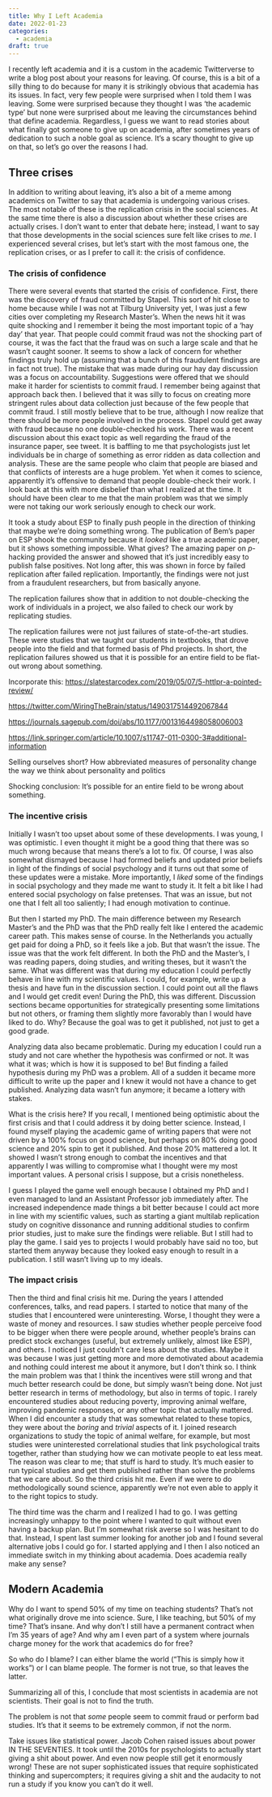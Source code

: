 ```yaml
---
title: Why I Left Academia
date: 2022-01-23
categories:
  - academia
draft: true
---
```


I recently left academia and it is a custom in the academic Twitterverse to write a blog post about your reasons for leaving. Of course, this is a bit of a silly thing to do because for many it is strikingly obvious that academia has its issues. In fact, very few people were surprised when I told them I was leaving. Some were surprised because they thought I was 'the academic type' but none were surprised about me leaving the circumstances behind that define academia. Regardless, I guess we want to read stories about what finally got someone to give up on academia, after sometimes years of dedication to such a noble goal as science. It's a scary thought to give up on that, so let's go over the reasons I had.

## Three crises

In addition to writing about leaving, it's also a bit of a meme among academics on Twitter to say that academia is undergoing various crises. The most notable of these is the replication crisis in the social sciences. At the same time there is also a discussion about whether these crises are actually crises. I don't want to enter that debate here; instead, I want to say that those developments in the social sciences sure felt like crises to *me*. I experienced several crises, but let's start with the most famous one, the replication crises, or as I prefer to call it: the crisis of confidence.

### The crisis of confidence

There were several events that started the crisis of confidence. First, there was the discovery of fraud committed by Stapel. This sort of hit close to home because while I was not at Tilburg University yet, I was just a few cities over completing my Research Master's. When the news hit it was quite shocking and I remember it being the most important topic of a 'hay day' that year. That people could commit fraud was not the shocking part of course, it was the fact that the fraud was on such a large scale and that he wasn't caught sooner. It seems to show a lack of concern for whether findings truly hold up (assuming that a bunch of this fraudulent findings are in fact not true). The mistake that was made during our hay day discussion was a focus on accountability. Suggestions were offered that we should make it harder for scientists to commit fraud. I remember being against that approach back then. I believed that it was silly to focus on creating more stringent rules about data collection just because of the few people that commit fraud. I still mostly believe that to be true, although I now realize that there should be more people involved in the process. Stapel could get away with fraud because no one double-checked his work. There was a recent discussion about this exact topic as well regarding the fraud of the insurance paper, see tweet. It is baffling to me that psychologists just let individuals be in charge of something as error ridden as data collection and analysis. These are the same people who claim that people are biased and that conflicts of interests are a huge problem. Yet when it comes to science, apparently it's offensive to demand that people double-check their work. I look back at this with more disbelief than what I realized at the time. It should have been clear to me that the main problem was that we simply were not taking our work seriously enough to check our work.

It took a study about ESP to finally push people in the direction of thinking that maybe we're doing something wrong. The publication of Bem's paper on ESP shook the community because it *looked* like a true academic paper, but it shows something impossible. What gives? The amazing paper on *p*-hacking provided the answer and showed that it's just incredibly easy to publish false positives. Not long after, this was shown in force by failed replication after failed replication. Importantly, the findings were not just from a fraudulent researchers, but from basically anyone.

The replication failures show that in addition to not double-checking the work of individuals in a project, we also failed to check our work by replicating studies.

The replication failures were not just failures of state-of-the-art studies. These were studies that we taught our students in textbooks, that drove people into the field and that formed basis of Phd projects. In short, the replication failures showed us that it is possible for an entire field to be flat-out wrong about something.

Incorporate this: <https://slatestarcodex.com/2019/05/07/5-httlpr-a-pointed-review/>

<https://twitter.com/WiringTheBrain/status/1490317514492067844>

<https://journals.sagepub.com/doi/abs/10.1177/0013164498058006003>

<https://link.springer.com/article/10.1007/s11747-011-0300-3#additional-information>

Selling ourselves short? How abbreviated measures of personality change the way we think about personality and politics

Shocking conclusion: It's possible for an entire field to be wrong about something.

### The incentive crisis

Initially I wasn't too upset about some of these developments. I was young, I was optimistic. I even thought it might be a good thing that there was so much wrong because that means there's a lot to fix. Of course, I was also somewhat dismayed because I had formed beliefs and updated prior beliefs in light of the findings of social psychology and it turns out that some of these updates were a mistake. More importantly, I *liked* some of the findings in social psychology and they made me want to study it. It felt a bit like I had entered social psychology on false pretenses. That was an issue, but not one that I felt all too saliently; I had enough motivation to continue.

But then I started my PhD. The main difference between my Research Master's and the PhD was that the PhD really felt like I entered the academic career path. This makes sense of course. In the Netherlands you actually get paid for doing a PhD, so it feels like a job. But that wasn't the issue. The issue was that the work felt different. In both the PhD and the Master's, I was reading papers, doing studies, and writing theses, but it wasn't the same. What was different was that during my education I could perfectly behave in line with my scientific values. I could, for example, write up a thesis and have fun in the discussion section. I could point out all the flaws and I would get credit even! During the PhD, this was different. Discussion sections became opportunities for strategically presenting some limitations but not others, or framing them slightly more favorably than I would have liked to do. Why? Because the goal was to get it published, not just to get a good grade.

Analyzing data also became problematic. During my education I could run a study and not care whether the hypothesis was confirmed or not. It was what it was; which is how it is supposed to be! But finding a failed hypothesis during my PhD was a problem. All of a sudden it became more difficult to write up the paper and I knew it would not have a chance to get published. Analyzing data wasn't fun anymore; it became a lottery with stakes.

What is the crisis here? If you recall, I mentioned being optimistic about the first crisis and that I could address it by doing better science. Instead, I found myself playing the academic game of writing papers that were not driven by a 100% focus on good science, but perhaps on 80% doing good science and 20% spin to get it published. And those 20% mattered a lot. It showed I wasn't strong enough to combat the incentives and that apparently I was willing to compromise what I thought were my most important values. A personal crisis I suppose, but a crisis nonetheless.

I guess I played the game well enough because I obtained my PhD and I even managed to land an Assistant Professor job immediately after. The increased independence made things a bit better because I could act more in line with my scientific values, such as starting a giant multilab replication study on cognitive dissonance and running additional studies to confirm prior studies, just to make sure the findings were reliable. But I still had to play the game. I said yes to projects I would probably have said no too, but started them anyway because they looked easy enough to result in a publication. I still wasn't living up to my ideals.

### The impact crisis

Then the third and final crisis hit me. During the years I attended conferences, talks, and read papers. I started to notice that many of the studies that I encountered were uninteresting. Worse, I thought they were a waste of money and resources. I saw studies whether people perceive food to be bigger when there were people around, whether people's brains can predict stock exchanges (useful, but extremely unlikely, almost like ESP), and others. I noticed I just couldn't care less about the studies. Maybe it was because I was just getting more and more demotivated about academia and nothing could interest me about it anymore, but I don't think so. I think the main problem was that I think the incentives were still wrong and that much better research could be done, but simply wasn't being done. Not just better research in terms of methodology, but also in terms of topic. I rarely encountered studies about reducing poverty, improving animal welfare, improving pandemic responses, or any other topic that actually mattered. When I did encounter a study that was somewhat related to these topics, they were about the *boring* and *trivial* aspects of it. I joined research organizations to study the topic of animal welfare, for example, but most studies were uninterested correlational studies that link psychological traits together, rather than studying how we can motivate people to eat less meat. The reason was clear to me; that stuff is hard to study. It's much easier to run typical studies and get them published rather than solve the problems that we care about. So the third crisis hit me. Even if we were to do methodologically sound science, apparently we're not even able to apply it to the right topics to study.

The third time was the charm and I realized I had to go. I was getting increasingly unhappy to the point where I wanted to quit without even having a backup plan. But I'm somewhat risk averse so I was hesitant to do that. Instead, I spent last summer looking for another job and I found several alternative jobs I could go for. I started applying and I then I also noticed an immediate switch in my thinking about academia. Does academia really make any sense?

## Modern Academia

Why do I want to spend 50% of my time on teaching students? That's not what originally drove me into science. Sure, I like teaching, but 50% of my time? That's insane. And why don't I still have a permanent contract when I'm 35 years of age? And why am I even part of a system where journals charge money for the work that academics do for free?

So who do I blame? I can either blame the world ("This is simply how it works") or I can blame people. The former is not true, so that leaves the latter.

Summarizing all of this, I conclude that most scientists in academia are not scientists. Their goal is not to find the truth.

The problem is not that *some* people seem to commit fraud or perform bad studies. It's that it seems to be extremely common, if not the norm.

Take issues like statistical power. Jacob Cohen raised issues about power IN THE SEVENTIES. It took until the 2010s for psychologists to actually start giving a shit about power. And even now people still get it enormously wrong! These are not super sophisticated issues that require sophisticated thinking and supercompters; it requires giving a shit and the audacity to not run a study if you know you can't do it well.
